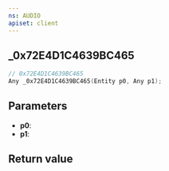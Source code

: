 ```yaml
---
ns: AUDIO
apiset: client
---
```

## _0x72E4D1C4639BC465

```c
// 0x72E4D1C4639BC465
Any _0x72E4D1C4639BC465(Entity p0, Any p1);
```


## Parameters
* **p0**:
* **p1**:

## Return value